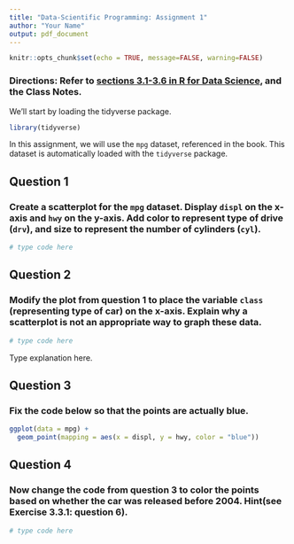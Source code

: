 ```yaml
---
title: "Data-Scientific Programming: Assignment 1"
author: "Your Name"
output: pdf_document
---
```


```r
knitr::opts_chunk$set(echo = TRUE, message=FALSE, warning=FALSE)
```


### Directions: Refer to [sections 3.1-3.6 in R for Data Science](https://r4ds.had.co.nz/data-visualisation.html), and the Class Notes.

We'll start by loading the tidyverse package. 

```r
library(tidyverse)
```

In this assignment, we will use the `mpg` dataset, referenced in the book. This dataset is automatically loaded with the `tidyverse` package. 

## Question 1 

### Create a scatterplot for the `mpg` dataset. Display `displ` on the x-axis and `hwy` on the y-axis. Add color to represent type of drive (`drv`), and size to represent the number of cylinders (`cyl`).

```r
# type code here
```


## Question 2

### Modify the plot from question 1 to place the variable `class` (representing type of car) on the x-axis. Explain why a scatterplot is not an appropriate way to graph these data.   

```r
# type code here
```

Type explanation here. 

## Question 3

### Fix the code below so that the points are actually blue. 

```r
ggplot(data = mpg) + 
  geom_point(mapping = aes(x = displ, y = hwy, color = "blue"))
```

## Question 4

### Now change the code from question 3 to color the points based on whether the car was released before 2004. Hint(see Exercise 3.3.1: question 6). 

```r
# type code here
```


